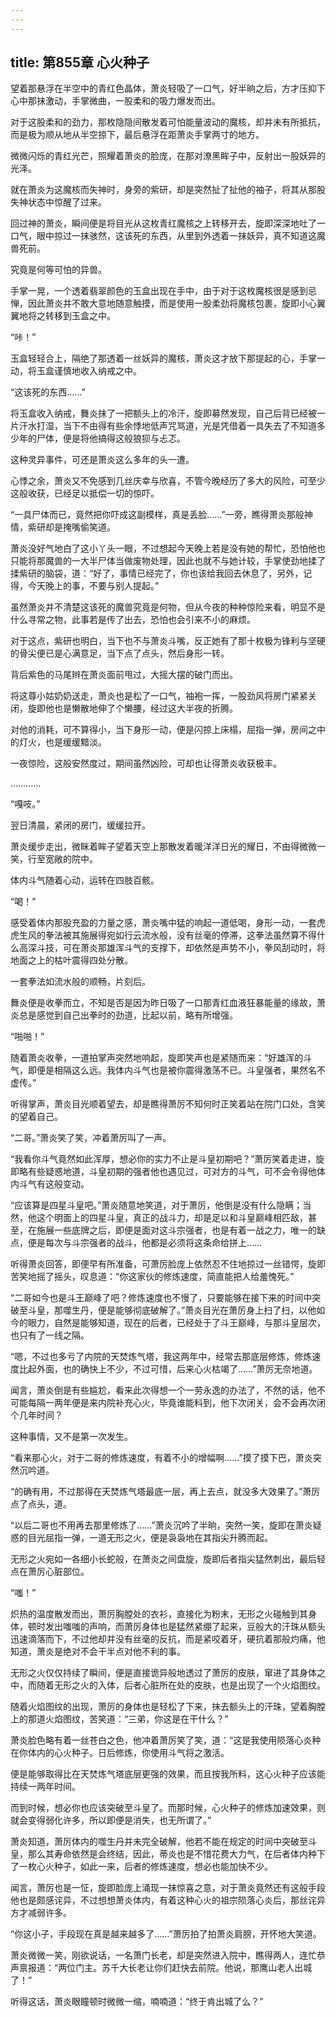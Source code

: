 ```yaml
---
---
---
```

title: 第855章 心火种子
---



望着那悬浮在半空中的青红色晶体，萧炎轻吸了一口气，好半晌之后，方才压抑下心中那抹激动，手掌微曲，一股柔和的吸力爆发而出。

对于这股柔和的劲力，那枚隐隐间散发着可怕能量波动的魔核，却并未有所抵抗，而是极为顺从地从半空掠下，最后悬浮在距萧炎手掌两寸的地方。

微微闪烁的青红光芒，照耀着萧炎的脸庞，在那对潦黑眸子中，反射出一股妖异的光泽。

就在萧炎为这魔核而失神时，身旁的紫研，却是突然扯了扯他的袖子，将其从那股失神状态中惊醒了过来。

回过神的萧炎，瞬间便是将目光从这枚青红魔核之上转移开去，旋即深深地吐了一口气，眼中掠过一抹骇然，这该死的东西，从里到外透着一抹妖异，真不知道这魔兽死前。

究竟是何等可怕的异兽。

手掌一晃，一个透着翡翠颜色的玉盒出现在手中，由于对于这枚魔核很是感到忌惮，因此萧炎并不敢大意地随意触摸，而是使用一股柔劲将魔核包裹，旋即小心翼翼地将之转移到玉盒之中。

“咔！”

玉盒轻轻合上，隔绝了那透着一丝妖异的魔核，萧炎这才放下那提起的心，手掌一动，将玉盒谨慎地收入纳戒之中。

“这该死的东西……”

将玉盒收入纳戒，舞炎抹了一把额头上的冷汗，旋即募然发现，自己后背已经被一片汗水打湿，当下不由得有些余悸地低声咒骂道，光是凭借着一具失去了不知道多少年的尸体，便是将他搞得这般狼狈与忐忑。

这种灵异事件，可还是萧炎这么多年的头一遭。

心悸之余，萧炎又不免感到几丝庆幸与欣喜，不管今晚经历了多大的风险，可至少这般收获，已经足以抵偿一切的惊吓。

“一具尸体而已，竟然把你吓成这副模样，真是丢脸……”一旁，瞧得萧炎那般神情，紫研却是掩嘴偷笑道。

萧炎没好气地白了这小丫头一眼，不过想起今天晚上若是没有她的帮忙，恐怕他也只能将那魔兽的一大半尸体当做废物处理，因此也就不与她计较，手掌使劲地揉了揉紫研的脑袋，道：“好了，事情已经完了，你也该给我回去休息了，另外，记得，今天晚上的事，不要与别人提起。”

虽然萧炎并不清楚这该死的魔兽究竟是何物，但从今夜的种种惊险来看，明显不是什么寻常之物，此事若是传了出去，恐怕也会引来不小的麻烦。

对于这点，紫研也明白，当下也不与萧炎斗嘴，反正她有了那十枚极为锋利与坚硬的骨尖便已是心满意足，当下点了点头，然后身形一转。

背后紫色的马尾辫在萧炎面前甩过，大摇大摆的破门而出。

将这尊小姑奶奶送走，萧炎也是松了一口气，袖袍一挥，一股劲风将房门紧紧关闭，旋即他也是懒散地伸了个懒腰，经过这大半夜的折腾。

对他的消耗，可不算得小，当下身形一动，便是闪掠上床榻，屈指一弹，房间之中的灯火，也是缓缓黯淡。

一夜惊险，这般安然度过，期间虽然凶险，可却也让得萧炎收获极丰。

…………

“嘎吱。”

翌日清晨，紧闭的房门，缓缓拉开。

萧炎缓步走出，微眯着眸子望着天空上那散发着暖洋洋日光的耀日，不由得微微一笑，行至宽敞的院中。

体内斗气随着心动，运转在四肢百骸。

“喝！”

感受着体内那股充盈的力量之感，萧炎嘴中猛的响起一道低喝，身形一动，一套虎虎生风的拳法被其施展得宛如行云流水般，没有丝毫的停滞，这拳法虽然算不得什么高深斗技，可在萧炎那雄浑斗气的支撑下，却依然是声势不小，拳风刮动时，将地面之上的枯叶震得四处分散。

一套拳法如流水般的顺畅，片刻后。

舞炎便是收拳而立，不知是否是因为昨日吸了一口那青红血液狂暴能量的缘故，萧炎总是感觉到自己出拳时的劲道，比起以前，略有所增强。

“啪啪！”

随着萧炎收拳，一道拍掌声突然地响起，旋即笑声也是紧随而来：“好雄浑的斗气，即便是相隔这么远。我体内斗气也是被你震得激荡不已。斗皇强者，果然名不虚传。”

听得掌声，萧炎目光顺着望去，却是瞧得萧厉不知何时正笑着站在院门口处，含笑的望着自己。

“二哥。”萧炎笑了笑，冲着萧厉叫了一声。

“我看你斗气竟然如此浑厚，想必你的实力不止是斗皇初期吧？”萧厉笑着走进，旋即略有些疑惑地道，斗皇初期的强者他也遇见过，可对方的斗气，可不会令得他体内斗气有这般变动。

“应该算是四星斗皇吧。”萧炎随意地笑道，对于萧厉，他倒是没有什么隐瞒；当然，他这个明面上的四星斗皇，真正的战斗力，却是足以和斗皇巅峰相匹敌，甚至，在施展一些底牌之后，即便是面对这斗宗强者，也是有着一战之力，唯一的缺点，便是每次与斗宗强者的战斗，他都是必须将这条命给拼上……

听得萧炎回答，即便早有所准备，可萧厉脸庞上依然忍不住地掠过一丝错愕，旋即苦笑地摇了摇头，叹息道：“你这家伙的修炼速度，简直能把人给羞愧死。”

“二哥如今也是斗王巅峰了吧？修炼速度也不慢了，只要能够在接下来的时间中突破至斗皇，那噬生丹，便是能够彻底破解了。”萧炎目光在萧厉身上扫了扫，以他如今的眼力，自然是能够知道，现在的后者，已经处于了斗王巅峰，与那斗皇层次，也只有了一线之隔。

“嗯，不过也多亏了内院的天焚炼气塔，我这两年中，经常去那底层修炼，修炼速度比起外面，也的确快上不少，不过可惜，后来心火枯竭了……”萧厉无奈地道。

闻言，萧炎倒是有些尴尬，看来此次得想一个一劳永逸的办法了，不然的话，他不可能每隔一两年便是来内院补充心火，毕竟谁能料到，他下次闭关，会不会再次闭个几年时间？

这种事情，又不是第一次发生。

“看来那心火，对于二哥的修炼速度，有着不小的增幅啊……”摸了摸下巴，萧炎突然沉吟道。

“的确有用，不过那得在天焚炼气塔最底一层，再上去点，就没多大效果了。”萧厉点了点头，道。

“以后二哥也不用再去那里修炼了……”萧炎沉吟了半晌，突然一笑，旋即在萧炎疑惑的目光屈指一弹，一道无形之火，便是袅袅地在其指尖升腾而起。

无形之火宛如一各细小长蛇般，在萧炎之间盘旋，旋即后者指尖猛然刺出，最后轻点在萧厉心脏部位。

“嗤！”

炽热的温度散发而出，萧厉胸膛处的衣衫，直接化为粉末，无形之火碰触到其身体，顿时发出嗤嗤的声响，而萧厉身体也是猛然紧绷了起来，豆般大的汗珠从额头迅速滴落而下，不过他却并没有丝毫的反抗，而是紧咬着牙，硬抗着那般灼痛，他知道，萧炎是绝对不会干半点对他不利的事。

无形之火仅仅持续了瞬间，便是直接诡异般地透过了萧厉的皮肤，窜进了其身体之中，而随着无形之火的入体，后者心脏所在处的皮肤，也是出现了一个火焰图纹。

随着火焰图纹的出现，萧厉的身体也是轻松了下来，抹去额头上的汗珠，望着胸膛上的那道火焰图纹，苦笑道：“三弟，你这是在干什么？”

萧炎脸色略有着一丝苍白之色，他冲着萧厉笑了笑，道：“这是我使用陨落心炎种在你体内的心火种子。日后修炼，你使用斗气将之激活。

便是能够取得比在天焚炼气塔底层更强的效果，而且按我所料，这心火种子应该能持续一两年时间。

而到时候，想必你也应该突破至斗皇了。而那时候，心火种子的修炼加速效果，则就会变得弱化许多，所以即便是消失，也无所谓了。”

萧炎知道，萧厉体内的噬生丹并未完全破解，他若不能在规定的时间中突破至斗皇，那么其寿命依然是会终结，因此，蒂炎也是不惜花费大力气，在后者体内种下了一枚心火种子，如此一来，后者的修炼速度，想必也能加快不少。

闻言，萧厉也是一怔，旋即脸庞上涌现一抹惊喜之意，对于萧炎竟然还有这般手段他也是颇感诧异，不过想想萧炎体内，有着这种心火的祖宗陨落心炎后，那丝诧异方才减弱许多。

“你这小子，手段现在真是越来越多了……”萧厉拍了拍萧炎肩膀，开怀地大笑道。

萧炎微微一笑，刚欲说话，一名萧门长老，却是突然进入院中，瞧得两人，连忙恭声禀报道：“两位门主。苏千大长老让你们赶快去前院。他说，那鹰山老人出城了！”

听得这话，萧炎眼瞳顿时微微一缩，喃喃道：“终于肯出城了么？”
